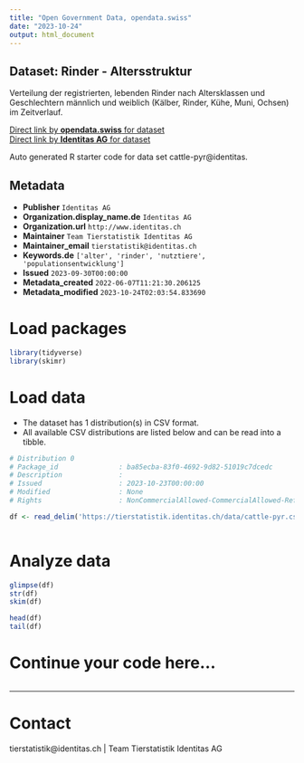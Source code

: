 ```yaml
---
title: "Open Government Data, opendata.swiss"
date: "2023-10-24"
output: html_document
---
```


## Dataset: Rinder - Altersstruktur

Verteilung der registrierten, lebenden Rinder nach Altersklassen und Geschlechtern männlich und weiblich (Kälber, Rinder, Kühe, Muni, Ochsen) im Zeitverlauf. 

[Direct link by **opendata.swiss** for dataset](https://opendata.swiss/de/dataset/rinder-altersstruktur)<br>
[Direct link by **Identitas AG** for dataset](https://tierstatistik.identitas.ch/)

Auto generated R starter code for data set cattle-pyr@identitas.

## Metadata

- **Publisher** `Identitas AG`
- **Organization.display_name.de** `Identitas AG`
- **Organization.url** `http://www.identitas.ch`
- **Maintainer** `Team Tierstatistik Identitas AG`
- **Maintainer_email** `tierstatistik@identitas.ch`
- **Keywords.de** `['alter', 'rinder', 'nutztiere', 'populationsentwicklung']`
- **Issued** `2023-09-30T00:00:00`
- **Metadata_created** `2022-06-07T11:21:30.206125`
- **Metadata_modified** `2023-10-24T02:03:54.833690`


# Load packages

```r

library(tidyverse)
library(skimr)

```

# Load data

-   The dataset has 1 distribution(s) in CSV format.
-   All available CSV distributions are listed below and can be read into a tibble.

```r

# Distribution 0
# Package_id               : ba85ecba-83f0-4692-9d82-51019c7dcedc
# Description              : 
# Issued                   : 2023-10-23T00:00:00
# Modified                 : None
# Rights                   : NonCommercialAllowed-CommercialAllowed-ReferenceRequired

df <- read_delim('https://tierstatistik.identitas.ch/data/cattle-pyr.csv')



```

# Analyze data

```r

glimpse(df)
str(df)
skim(df)

head(df)
tail(df)

```

# Continue your code here...

```r

```

------------------------------------------------------------------------

# Contact

tierstatistik@identitas.ch | Team Tierstatistik Identitas AG
